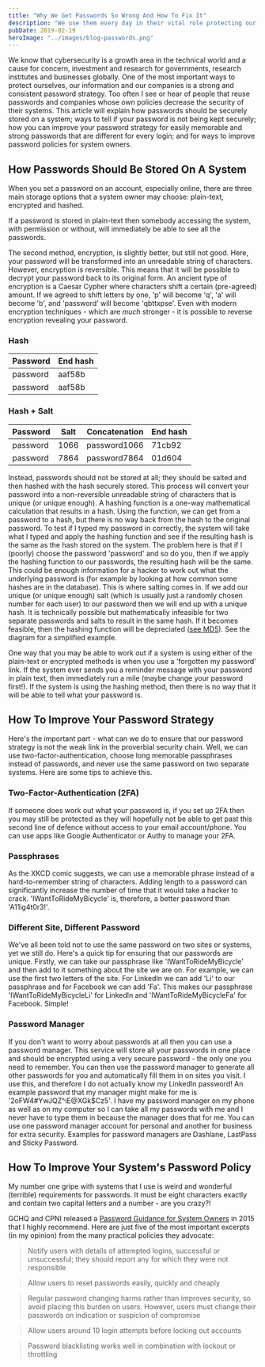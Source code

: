 ```yaml
---
title: "Why We Get Passwords So Wrong And How To Fix It"
description: "We use them every day in their vital role protecting our private information, online selves and even our livelihoods. Yet still, we get them wrong. Here's an article all about passwords"
pubDate: 2019-02-19
heroImage: "../images/blog-passwords.png"
---
```



We know that cybersecurity is a growth area in the technical world and a cause for concern, investment and research for governments, research institutes and businesses globally. One of the most important ways to protect ourselves, our information and our companies is a strong and consistent password strategy. Too often I see or hear of people that reuse passwords and companies whose own policies decrease the security of their systems. This article will explain how passwords should be securely stored on a system; ways to tell if your password is not being kept securely; how you can improve your password strategy for easily memorable and strong passwords that are different for every login; and for ways to improve password policies for system owners.

## How Passwords Should Be Stored On A System

When you set a password on an account, especially online, there are three main storage options that a system owner may choose: plain-text, encrypted and hashed.

If a password is stored in plain-text then somebody accessing the system, with permission or without, will immediately be able to see all the passwords.

The second method, encryption, is slightly better, but still not good. Here, your password will be transformed into an unreadable string of characters. However, encryption is reversible. This means that it will be possible to decrypt your password back to its original form. An ancient type of encryption is a Caesar Cypher where characters shift a certain (pre-agreed) amount. If we agreed to shift letters by one, 'p' will become 'q', 'a' will become 'b', and 'password' will become 'qbttxpse'. Even with modern encryption techniques - which are _much_ stronger - it is possible to reverse encryption revealing your password.

### Hash

<div class="scroller">

| **Password** | **End hash** |
| ------------ | ------------ |
| password     | aaf58b       |
| password     | aaf58b       |

</div>

### Hash + Salt

<div class="scroller">

| **Password** | **Salt** | **Concatenation** | **End hash** |
| ------------ | -------- | ----------------- | ------------ |
| password     | 1066     | password1066      | 71cb92       |
| password     | 7864     | password7864      | 01d604       |

</div>

Instead, passwords should not be stored at all; they should be salted and then hashed with the hash securely stored. This process will convert your password into a non-reversible unreadable string of characters that is unique (or unique enough). A hashing function is a one-way mathematical calculation that results in a hash. Using the function, we can get from a password to a hash, but there is no way back from the hash to the original password. To test if I typed my password in correctly, the system will take what I typed and apply the hashing function and see if the resulting hash is the same as the hash stored on the system. The problem here is that if I (poorly) choose the password 'password' and so do you, then if we apply the hashing function to our passwords, the resulting hash will be the same. This could be enough information for a hacker to work out what the underlying password is (for example by looking at how common some hashes are in the database). This is where salting comes in. If we add our unique (or unique enough) salt (which is usually just a randomly chosen number for each user) to our password then we will end up with a unique hash. It is technically possible but mathematically infeasible for two separate passwords and salts to result in the same hash. If it becomes feasible, then the hashing function will be depreciated ([see MD5](https://en.wikipedia.org/wiki/MD5)). See the diagram for a simplified example.

One way that you may be able to work out if a system is using either of the plain-text or encrypted methods is when you use a 'forgotten my password' link. If the system ever sends you a reminder message with your password in plain text, then immediately run a mile (maybe change your password first!). If the system is using the hashing method, then there is no way that it will be able to tell what your password is.

<div align="center">
  <YouTube
    title="How NOT to Store Passwords! - Computerphile"
    videoCode="8ZtInClXe1Q"
  />
</div>

## How To Improve Your Password Strategy

Here's the important part - what can we do to ensure that our password strategy is not the weak link in the proverbial security chain. Well, we can use two-factor-authentication, choose long memorable passphrases instead of passwords, and never use the same password on two separate systems. Here are some tips to achieve this.

### Two-Factor-Authentication (2FA)

If someone does work out what your password is, if you set up 2FA then you may still be protected as they will hopefully not be able to get past this second line of defence without access to your email account/phone. You can use apps like Google Authenticator or Authy to manage your 2FA.

### Passphrases

As the XKCD comic suggests, we can use a memorable phrase instead of a hard-to-remember string of characters. Adding length to a password can significantly increase the number of time that it would take a hacker to crack. 'IWantToRideMyBicycle' is, therefore, a better password than 'A11ig4t0r3!'.

### Different Site, Different Password

We've all been told not to use the same password on two sites or systems, yet we still do. Here's a quick tip for ensuring that our passwords are unique. Firstly, we can take our passphrase like 'IWantToRideMyBicycle' and then add to it something about the site we are on. For example, we can use the first two letters of the site. For LinkedIn we can add 'Li' to our passphrase and for Facebook we can add 'Fa'. This makes our passphrase 'IWantToRideMyBicycleLi' for LinkedIn and 'IWantToRideMyBicycleFa' for Facebook. Simple!

### Password Manager

If you don't want to worry about passwords at all then you can use a password manager. This service will store all your passwords in one place and should be encrypted using a very secure password - the only one you need to remember. You can then use the password manager to generate all other passwords for you and automatically fill them in on sites you visit. I use this, and therefore I do not actually know my LinkedIn password! An example password that my manager might make for me is '2oFW4#YwJQZ^iE@XGk$Cz5'. I have my password manager on my phone as well as on my computer so I can take all my passwords with me and I never have to type them in because the manager does that for me. You can use one password manager account for personal and another for business for extra security. Examples for password managers are Dashlane, LastPass and Sticky Password.

## How To Improve Your System's Password Policy

My number one gripe with systems that I use is weird and wonderful (terrible) requirements for passwords. It must be eight characters exactly and contain two capital letters and a number - are you crazy?!

GCHQ and CPNI released a [Password Guidance for System Owners](https://assets.publishing.service.gov.uk/government/uploads/system/uploads/attachment_data/file/458857/Password_guidance_-_simplifying_your_approach.pdf) in 2015 that I highly recommend. Here are just five of the most important excerpts (in my opinion) from the many practical policies they advocate:

> Notify users with details of attempted logins, successful or unsuccessful; they should report any for which they were not responsible

> Allow users to reset passwords easily, quickly and cheaply

> Regular password changing harms rather than improves security, so avoid placing this burden on users. However, users must change their passwords on indication or suspicion of compromise

> Allow users around 10 login attempts before locking out accounts

> Password blacklisting works well in combination with lockout or throttling

